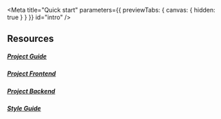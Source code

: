 
<Meta
  title="Quick start"
  parameters={{ previewTabs: { canvas: { hidden: true } } }}
  id="intro"
/>

<Markdown children={ReadMe}></Markdown>

## Resources

##### [Project Guide](https://docs.google.com/presentation/d/1t3ejLrGVtF6nP90m0SYcYidvMv2Zl26tC_WcvJwzHDA/edit#slide=id.g2adb1988f96_1_7)

##### [Project Frontend](https://docs.google.com/document/d/1HTxoaXgGGnSGQYkrq1wgoGXkvmd7pbd9ofpU2rYjheI/edit#heading=h.8rxg4138tnhp)

##### [Project Backend](https://docs.google.com/document/d/1DvYgaOb5VfblyYjG5nhtLHuieTacbmtQoGzliT5TON0/edit#heading=h.8rxg4138tnhp)

##### [Style Guide](https://docs.google.com/document/d/1o9q2MXdbocGw6e8ptOt_coi9gyOJG5w5ih5ouprd5xs/edit#heading=h.gvpjc9y5rco)
